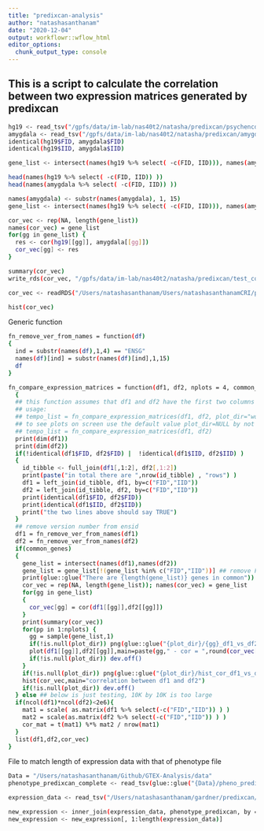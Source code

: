 ```yaml
---
title: "predixcan-analysis"
author: "natashasanthanam"
date: "2020-12-04"
output: workflowr::wflow_html
editor_options:
  chunk_output_type: console
---
```


## This is a script to calculate the correlation between two expression matrices generated by predixcan

```sh
hg19 <- read_tsv("/gpfs/data/im-lab/nas40t2/natasha/predixcan/psychencdoe_hg19__predict_new.txt")
amygdala <- read_tsv("/gpfs/data/im-lab/nas40t2/natasha/predixcan/amygdala__predict_new.txt")
identical(hg19$FID, amygdala$FID)
identical(hg19$IID, amygdala$IID)

gene_list <- intersect(names(hg19 %>% select( -c(FID, IID))), names(amygdala %>% select( -c(FID, IID))))

head(names(hg19 %>% select( -c(FID, IID)) ))
head(names(amygdala %>% select( -c(FID, IID)) ))

names(amygdala) <- substr(names(amygdala), 1, 15)
gene_list <- intersect(names(hg19 %>% select( -c(FID, IID))), names(amygdala %>% select( -c(FID, IID))))

cor_vec <- rep(NA, length(gene_list))
names(cor_vec) = gene_list
for(gg in gene_list) {
  res <- cor(hg19[[gg]], amygdala[[gg]])
  cor_vec[gg] <- res
}

summary(cor_vec)
write_rds(cor_vec, "/gpfs/data/im-lab/nas40t2/natasha/predixcan/test_cor_vec.RDS")
```

```sh
cor_vec <- readRDS("/Users/natashasanthanam/Users/natashasanthanamCRI/predixcan/test_cor_vec.RDS")

hist(cor_vec)
```


Generic function
```sh
fn_remove_ver_from_names = function(df)
{
  ind = substr(names(df),1,4) == "ENSG"
  names(df)[ind] = substr(names(df)[ind],1,15)
  df
}

fn_compare_expression_matrices = function(df1, df2, nplots = 4, common_genes=TRUE,plot_dir=NULL)
  {
  ## this function assumes that df1 and df2 have the first two columns named FID and IID"
  ## usage: 
  ## tempo_list = fn_compare_expression_matrices(df1, df2, plot_dir="working_dir/plots")
  ## to see plots on screen use the default value plot_dir=NULL by not specifying anything
  ## tempo_list = fn_compare_expression_matrices(df1, df2)
  print(dim(df1)) 
  print(dim(df2))
  if(!identical(df1$FID, df2$FID) |  !identical(df1$IID, df2$IID) )
  {
    id_tibble <- full_join(df1[,1:2], df2[,1:2])
    print(paste("in total there are ",nrow(id_tibble) , "rows") )
    df1 = left_join(id_tibble, df1, by=c("FID","IID"))  
    df2 = left_join(id_tibble, df2, by=c("FID","IID"))  
    print(identical(df1$FID, df2$FID))
    print(identical(df1$IID, df2$IID)) 
    print("the two lines above should say TRUE")
  } 
  ## remove version number from ensid
  df1 = fn_remove_ver_from_names(df1)
  df2 = fn_remove_ver_from_names(df2)
  if(common_genes)
  { 
    gene_list = intersect(names(df1),names(df2))
    gene_list = gene_list[!(gene_list %in% c("FID","IID"))] ## remove FID, IID
    print(glue::glue("There are {length(gene_list)} genes in common"))
    cor_vec = rep(NA, length(gene_list)); names(cor_vec) = gene_list
    for(gg in gene_list)
    {
      cor_vec[gg] = cor(df1[[gg]],df2[[gg]])
    }
    print(summary(cor_vec))
    for(pp in 1:nplots) {
      gg = sample(gene_list,1)
      if(!is.null(plot_dir)) png(glue::glue("{plot_dir}/{gg}_df1_vs_df2.png"))
      plot(df1[[gg]],df2[[gg]],main=paste(gg," - cor = ",round(cor_vec[gg]),2))
      if(!is.null(plot_dir)) dev.off()
    }
    if(!is.null(plot_dir)) png(glue::glue("{plot_dir}/hist_cor_df1_vs_df2.png"))
    hist(cor_vec,main="correlation between df1 and df2")
    if(!is.null(plot_dir)) dev.off()
  } else ## below is just testing, 10K by 10K is too large
  if(ncol(df1)*ncol(df2)<2e6){
    mat1 = scale( as.matrix(df1 %>% select(-c("FID","IID")) ) )
    mat2 = scale(as.matrix(df2 %>% select(-c("FID","IID")) ) )
    cor_mat = t(mat1) %*% mat2 / nrow(mat1)
  }
  list(df1,df2,cor_vec)
}
```

File to match length of expression data with that of phenotype file
```sh
Data = "/Users/natashasanthanam/Github/GTEX-Analysis/data"
phenotype_predixcan_complete <- read_tsv(glue::glue("{Data}/pheno_predixcan.txt"))

expression_data <- read_tsv("/Users/natashasanthanam/gardner/predixcan/predictions/psychencdoe_hg19__predict_new.txt")

new_expression <- inner_join(expression_data, phenotype_predixcan, by = c("FID", "IID"))
new_expression <- new_expression[, 1:length(expression_data)]

```

